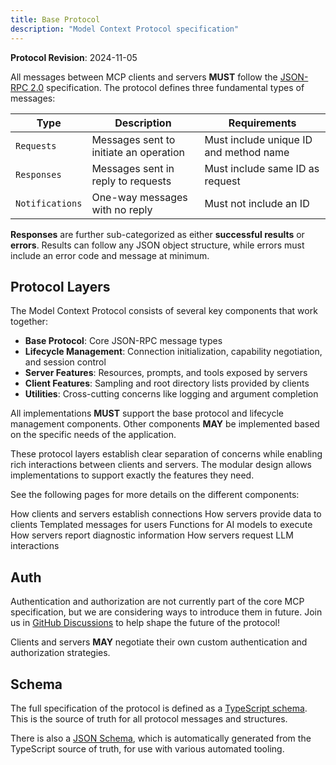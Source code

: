 ```yaml
---
title: Base Protocol
description: "Model Context Protocol specification"
---
```

<Note>**Protocol Revision**: 2024-11-05</Note>

All messages between MCP clients and servers **MUST** follow the
[JSON-RPC 2.0](https://www.jsonrpc.org/specification) specification. The protocol defines
three fundamental types of messages:

| Type            | Description                            | Requirements                           |
| --------------- | -------------------------------------- | -------------------------------------- |
| `Requests`      | Messages sent to initiate an operation | Must include unique ID and method name |
| `Responses`     | Messages sent in reply to requests     | Must include same ID as request        |
| `Notifications` | One-way messages with no reply         | Must not include an ID                 |

**Responses** are further sub-categorized as either **successful results** or **errors**.
Results can follow any JSON object structure, while errors must include an error code and
message at minimum.

## Protocol Layers

The Model Context Protocol consists of several key components that work together:

- **Base Protocol**: Core JSON-RPC message types
- **Lifecycle Management**: Connection initialization, capability negotiation, and
  session control
- **Server Features**: Resources, prompts, and tools exposed by servers
- **Client Features**: Sampling and root directory lists provided by clients
- **Utilities**: Cross-cutting concerns like logging and argument completion

All implementations **MUST** support the base protocol and lifecycle management
components. Other components **MAY** be implemented based on the specific needs of the
application.

These protocol layers establish clear separation of concerns while enabling rich
interactions between clients and servers. The modular design allows implementations to
support exactly the features they need.

See the following pages for more details on the different components:

<CardGroup cols={3}>
  <Card title="Lifecycle" icon="arrows-rotate" href="/specification/2024-11-05/basic/lifecycle">
    How clients and servers establish connections
  </Card>
  <Card title="Resources" icon="file" href="/specification/2024-11-05/server/resources">
    How servers provide data to clients
  </Card>
  <Card title="Prompts" icon="comments" href="/specification/2024-11-05/server/prompts">
    Templated messages for users
  </Card>
  <Card title="Tools" icon="screwdriver-wrench" href="/specification/2024-11-05/server/tools">
    Functions for AI models to execute
  </Card>
  <Card title="Logging" icon="clipboard" href="/specification/2024-11-05/server/utilities/logging">
    How servers report diagnostic information
  </Card>
  <Card title="Sampling" icon="code" href="/specification/2024-11-05/client/sampling">
    How servers request LLM interactions
  </Card>
</CardGroup>

## Auth

Authentication and authorization are not currently part of the core MCP specification,
but we are considering ways to introduce them in future. Join us in
[GitHub Discussions](https://github.com/modelcontextprotocol/specification/discussions)
to help shape the future of the protocol!

Clients and servers **MAY** negotiate their own custom authentication and authorization
strategies.

## Schema

The full specification of the protocol is defined as a
[TypeScript schema](http://github.com/modelcontextprotocol/specification/tree/main/schema/2024-11-05/schema.ts).
This is the source of truth for all protocol messages and structures.

There is also a
[JSON Schema](http://github.com/modelcontextprotocol/specification/tree/main/schema/2024-11-05/schema.json),
which is automatically generated from the TypeScript source of truth, for use with
various automated tooling.
